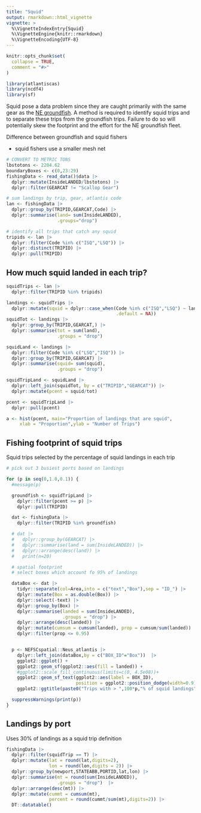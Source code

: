 ```yaml
---
title: "Squid"
output: rmarkdown::html_vignette
vignette: >
  %\VignetteIndexEntry{Squid}
  %\VignetteEngine{knitr::rmarkdown}
  %\VignetteEncoding{UTF-8}
---
```




```r
knitr::opts_chunk$set(
  collapse = TRUE,
  comment = "#>"
)

library(atlantiscas)
library(ncdf4)
library(sf)
```


Squid pose a data problem since they are caught primarily with the same gear as the [NE groundfish](articles/groundfishNEFleet). A method is required to identify squid trips and to separate these trips from the groundfish trips. Failure to do so will potentially skew the footprint and the effort for the NE groundfish fleet.

Difference between groundfish and squid fishers

* squid fishers use a smaller mesh net

```r
# CONVERT TO METRIC TONS
lbstotons <- 2204.62
boundaryBoxes <- c(0,23:29)
fishingData <- read_data()$data |> 
  dplyr::mutate(InsideLANDED/lbstotons) |> 
  dplyr::filter(GEARCAT != "Scallop Gear")

# sum landings by trip, gear, atlantis code
lan <- fishingData |>
  dplyr::group_by(TRIPID,GEARCAT,Code) |>
  dplyr::summarise(land= sum(InsideLANDED),
                   .groups="drop")

# identify all trips that catch any squid
tripids <- lan |>
  dplyr::filter(Code %in% c("ISQ","LSQ")) |>
  dplyr::distinct(TRIPID) |>
  dplyr::pull(TRIPID)


```

## How much squid landed in each trip?

```r
squidTrips <- lan |>
  dplyr::filter(TRIPID %in% tripids)

landings <- squidTrips |>
  dplyr::mutate(squid = dplyr::case_when(Code %in% c("ISQ","LSQ") ~ land,
                                         .default = NA))
squidTot <- landings |>
  dplyr::group_by(TRIPID,GEARCAT,) |>
  dplyr::summarise(tot = sum(land),
                   .groups = "drop")

squidLand <- landings |>
  dplyr::filter(Code %in% c("LSQ","ISQ")) |>
  dplyr::group_by(TRIPID,GEARCAT) |>
  dplyr::summarise(squid= sum(squid),
                   .groups = "drop")

squidTripLand <- squidLand |>
  dplyr::left_join(squidTot, by = c("TRIPID","GEARCAT")) |>
  dplyr::mutate(pcent = squid/tot)

pcent <- squidTripLand |>
  dplyr::pull(pcent)

a <- hist(pcent, main="Proportion of landings that are squid",
     xlab = "Proportion",ylab = "Number of Trips")

```

## Fishing footprint of squid trips

Squid trips selected by the percentage of squid landings in each trip

```r

# pick out 3 busiest ports based on landings

for (p in seq(0,1.0,0.1)) {
  #message(p)

  groundfish <- squidTripLand |>
    dplyr::filter(pcent >= p) |>
    dplyr::pull(TRIPID)

  dat <- fishingData |>
    dplyr::filter(TRIPID %in% groundfish)

  # dat |>
  #   dplyr::group_by(GEARCAT) |>
  #   dplyr::summarise(land = sum(InsideLANDED)) |>
  #   dplyr::arrange(desc(land)) |>
  #   print(n=20)

  # spatial footprint
  # select boxes which account fo 95% of landings

  dataBox <- dat |>
    tidyr::separate(col=Area,into = c("text","Box"),sep = "ID_") |>
    dplyr::mutate(Box = as.double(Box)) |>
    dplyr::select(-text) |>
    dplyr::group_by(Box) |>
    dplyr::summarise(landed = sum(InsideLANDED),
                     .groups = "drop") |>
    dplyr::arrange(desc(landed)) |>
    dplyr::mutate(cumsum = cumsum(landed), prop = cumsum/sum(landed)) |>
    dplyr::filter(prop <= 0.95)


  p <- NEFSCspatial::Neus_atlantis |>
    dplyr::left_join(dataBox,by = c("BOX_ID"="Box"))  |>
    ggplot2::ggplot() +
    ggplot2::geom_sf(ggplot2::aes(fill = landed)) +
    #ggplot2::scale_fill_continuous(limits=c(0, 4.5e08))+
    ggplot2::geom_sf_text(ggplot2::aes(label = BOX_ID),
                          position = ggplot2::position_dodge(width=0.9),  size=3) +
    ggplot2::ggtitle(paste0("Trips with > ",100*p,"% of squid landings"))

  suppressWarnings(print(p))
}

```

## Landings by port

Uses 30% of landings as a squid trip definition

```r
fishingData |> 
  dplyr::filter(squidTrip == T) |> 
  dplyr::mutate(lat = round(lat,digits=2),
                lon = round(lon,digits = 2)) |> 
  dplyr::group_by(newport,STATEABB,PORTID,lat,lon) |> 
  dplyr::summarise(mt = round(sum(InsideLANDED)),
                   .groups = "drop")  |> 
  dplyr::arrange(desc(mt)) |> 
  dplyr::mutate(cummt = cumsum(mt),
                percent = round(cummt/sum(mt),digits=2)) |> 
  DT::datatable()

```
